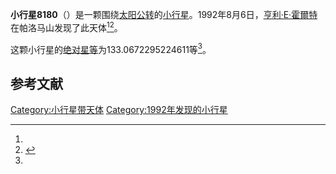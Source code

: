 {{Infobox planet
| bgcolour = #FFFFC0
| name = 8180
| symbol = 
| image = 
| caption = 
| discovery = yes
| discovery_ref = 
| discoverer = [[亨利·E·霍爾特|亨利·E·霍爾特]]
| discovery_site = [[帕洛马山|帕洛马山]] 
| discovered = 1992年8月6日
| designations = yes
| mp_name = 
| named_after = 
| alt_names = 
| mp_category = [[主带小行星|主带小行星]]
| orbit_ref = <ref name="a">[http://ssd.jpl.nasa.gov/sbdb.cgi?sstr=8180 8180] {{Wayback|url=http://ssd.jpl.nasa.gov/sbdb.cgi?sstr=8180 |date=20210823085406 }}，小行星數據庫瀏覽器（JPL Small-Body Database Browser）－[[美国国家航空航天局|美国国家航空航天局]]喷气推进实验室</ref>
| epoch = 2456400.5 (2013年4月18日更新)
| aphelion = {{convert|2.902324833387874|AU|km|3|abbr=on|lk=out}}
| perihelion = {{convert|2.354172828936808|AU|km|3|abbr=on}}
| semimajor = {{convert|2.628248831162341|AU|km|3|abbr=on}}
| eccentricity = 0.104280842
| period = 1556.317306 [[日|日]]<br />4.26[[儒略年|儒略年]]
| avg_speed = 
| inclination = 14.35757946037571
| asc_node = 287.4963137513785
| mean_anomaly = 
| arg_peri = 133.0672295224611
| satellites = 
| physical_characteristics = yes
| dimensions = 
| mass = 
| density = 
| surface_grav = 
| escape_velocity = 
| sidereal_day = 
| axial_tilt = 
| pole_ecliptic_lat = 
| pole_ecliptic_lon = 
| albedo = 
| temperatures= 
| temp_name1 = 
| mean_temp_1 = 
| max_temp_1 = 
| temp_name2 = 
| max_temp_2 = 
| spectral_type = 
| abs_magnitude = 133.0672295224611
}}

'''小行星8180'''（{{lang-en|8180}}）是一颗围绕[[太阳|太阳]][[公转|公转]]的[[小行星|小行星]]。1992年8月6日，[[亨利·E·霍爾特|亨利·E·霍爾特]]在帕洛马山发现了此天体<ref name="a" /><ref>{{cite news|title=小行星列表|url=http://cfa-www.harvard.edu/iau/lists/NumberedMPs.txt|accessdate=2013-07-08|newspaper=哈佛大学|archive-date=2008-05-17|archive-url=https://web.archive.org/web/20080517010638/http://cfa-www.harvard.edu/iau/lists/NumberedMPs.txt|dead-url=no}}</ref>。

这颗小行星的[[绝对星等|绝对星等]]为133.0672295224611等<ref name="a" />。

==参考文献==
{{reflist}}
{{Minor Planet Number|[[小行星8179|小行星8179]]|[[小行星8181|小行星8181]]}}

{{小天体}}

[[Category:小行星带天体|Category:小行星带天体]]
[[Category:1992年发现的小行星|Category:1992年发现的小行星]]

{{asteroid-stub}}